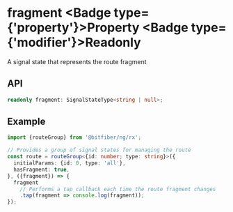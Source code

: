 
# fragment <Badge type={'property'}>Property</Badge> <Badge type={'modifier'}>Readonly</Badge>

A signal state that represents the route fragment

## API

```ts copy
readonly fragment: SignalStateType<string | null>;
```

## Example

```ts copy
import {routeGroup} from '@bitfiber/ng/rx';

// Provides a group of signal states for managing the route
const route = routeGroup<{id: number; type: string}>({
  initialParams: {id: 0, type: 'all'},
  hasFragment: true,
}, ({fragment}) => {
  fragment
    // Performs a tap callback each time the route fragment changes
    .tap(fragment => console.log(fragment));
});
```
